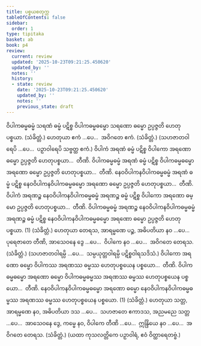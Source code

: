 ```yaml
---
title: ပစ္စယစတုက္က
tableOfContents: false
sidebar:
  order: 1
type: tipitaka
basket: ab
book: p4
review:
  current: review
  updated: '2025-10-23T09:21:25.450620'
  updated_by: ''
  notes: ''
  history:
  - state: review
    date: '2025-10-23T09:21:25.450620'
    updated_by: ''
    notes: ''
    previous_state: draft
---
```



<ReviewStatus review={frontmatter.review} showDetails={true} />

<HypothesisAnnotation frontmatter={frontmatter} />

<DynamicBreadcrumb />

<Division number="8" book="p4" e="ch" v="39" p="605">

<Paragraph number="1725" book="p4">
ဝိပါကဓမ္မဓမ္မံ သရဏံ ဓမ္မံ ပဋိစ္စ ဝိပါကဓမ္မဓမ္မော သရဏော ဓမ္မော ဥပ္ပဇ္ဇတိ ဟေတုပစ္စယာ. (သံခိတ္တံ.)
</Paragraph>

<Paragraph number="1726" book="p4">
ဟေတုယာ ဧကံ …ပေ…  အဝိဂတေ ဧကံ. (သံခိတ္တံ.)
</Paragraph>

<Paragraph number="1727" book="p4">
(သဟဇာတဝါရေပိ …ပေ…  ပဉှာဝါရေပိ သဗ္ဗတ္ထ ဧကံ.)
</Paragraph>

</Division>
<Division number="9" book="p4" e="ch" v="39" p="605">

<Paragraph number="1728" book="p4">
ဝိပါကံ အရဏံ ဓမ္မံ ပဋိစ္စ ဝိပါကော အရဏော ဓမ္မော ဥပ္ပဇ္ဇတိ ဟေတုပစ္စယာ…  တီဏိ.
</Paragraph>

<Paragraph number="1729" book="p4">
ဝိပါကဓမ္မဓမ္မံ အရဏံ ဓမ္မံ ပဋိစ္စ ဝိပါကဓမ္မဓမ္မော အရဏော ဓမ္မော ဥပ္ပဇ္ဇတိ ဟေတုပစ္စယာ…  တီဏိ.
</Paragraph>

<Paragraph number="1730" book="p4">
နေဝဝိပါကနဝိပါကဓမ္မဓမ္မံ အရဏံ ဓမ္မံ ပဋိစ္စ နေဝဝိပါကနဝိပါကဓမ္မဓမ္မော အရဏော ဓမ္မော ဥပ္ပဇ္ဇတိ ဟေတုပစ္စယာ…  တီဏိ.
</Paragraph>

<Paragraph number="1731" book="p4">
ဝိပါကံ အရဏဉ္စ နေဝဝိပါကနဝိပါကဓမ္မဓမ္မံ အရဏဉ္စ ဓမ္မံ ပဋိစ္စ ဝိပါကော အရဏော ဓမ္မော ဥပ္ပဇ္ဇတိ ဟေတုပစ္စယာ…  တီဏိ.
</Paragraph>

<Paragraph number="1732" book="p4">
ဝိပါကဓမ္မဓမ္မံ အရဏဉ္စ နေဝဝိပါကနဝိပါကဓမ္မဓမ္မံ အရဏဉ္စ ဓမ္မံ ပဋိစ္စ နေဝဝိပါကနဝိပါကဓမ္မဓမ္မော အရဏော ဓမ္မော ဥပ္ပဇ္ဇတိ ဟေတုပစ္စယာ. (1) (သံခိတ္တံ.)
</Paragraph>

</Division>
<Division number="10" book="p4" e="ch" v="39" p="605">

<Paragraph number="1733" book="p4">
ဟေတုယာ တေရသ, အာရမ္မဏေ ပဉ္စ, အဓိပတိယာ နဝ …ပေ…  ပုရေဇာတေ တီဏိ, အာသေဝနေ ဒွေ …ပေ…  ဝိပါကေ နဝ …ပေ…  အဝိဂတေ တေရသ. (သံခိတ္တံ.)
</Paragraph>

<Paragraph number="1734" book="p4">
(သဟဇာတဝါရမ္ပိ …ပေ…  သမ္ပယုတ္တဝါရမ္ပိ ပဋိစ္စဝါရသဒိသံ.)
</Paragraph>

</Division>
<Division number="11" book="p4" e="ch" v="39" p="605">

<Paragraph number="1735" book="p4">
ဝိပါကော အရဏော ဓမ္မော ဝိပါကဿ အရဏဿ ဓမ္မဿ ဟေတုပစ္စယေန ပစ္စယော…  တီဏိ.
</Paragraph>

<Paragraph number="1736" book="p4">
ဝိပါကဓမ္မဓမ္မော အရဏော ဓမ္မော ဝိပါကဓမ္မဓမ္မဿ အရဏဿ ဓမ္မဿ ဟေတုပစ္စယေန ပစ္စယော…  တီဏိ.
</Paragraph>

<Paragraph number="1737" book="p4">
နေဝဝိပါကနဝိပါကဓမ္မဓမ္မော အရဏော ဓမ္မော နေဝဝိပါကနဝိပါကဓမ္မဓမ္မဿ အရဏဿ ဓမ္မဿ ဟေတုပစ္စယေန ပစ္စယော. (1) (သံခိတ္တံ.)
</Paragraph>

</Division>
<Division number="12" book="p4" e="ch" v="39" p="605">

<Paragraph number="1738" book="p4">
ဟေတုယာ သတ္တ, အာရမ္မဏေ နဝ, အဓိပတိယာ ဒသ …ပေ…  သဟဇာတေ ဧကာဒသ, အညမညေ သတ္တ …ပေ…  အာသေဝနေ ဒွေ, ကမ္မေ နဝ, ဝိပါကေ တီဏိ …ပေ…  ဣန္ဒြိယေ နဝ …ပေ…  အဝိဂတေ တေရသ. (သံခိတ္တံ.)
</Paragraph>

<Paragraph number="1739" book="p4">
(ယထာ ကုသလတ္တိကေ ပဉှာဝါရံ, ဧဝံ ဝိတ္ထာရေတဗ္ဗံ.)
</Paragraph>
</Division>